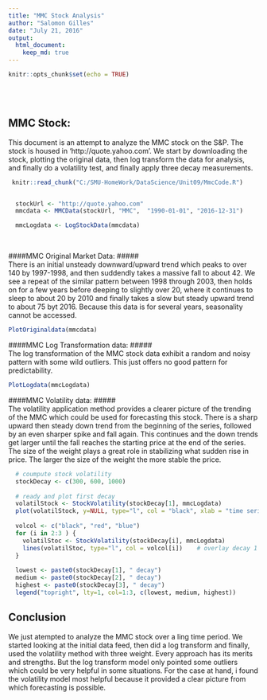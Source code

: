 ```yaml
---
title: "MMC Stock Analysis"
author: "Salomon Gilles"
date: "July 21, 2016"
output: 
  html_document:
    keep_md: true
---
```


```r
knitr::opts_chunk$set(echo = TRUE)
```

<br>
<br>

## MMC Stock:

This document is an attempt to analyze the MMC stock on the S&P. The stock is housed in 'http://quote.yahoo.com'. We start by downloading the stock, plotting the original data, then log transform the data for analysis, and finally do a volatility test, and finally apply three decay measurements.

<!--- change directory to point to where MmcCode.R is located--->
```r
 knitr::read_chunk("C:/SMU-HomeWork/DataScience/Unit09/MmcCode.R")
```

<!---initialize the function for invocation --->
```r
```

<!--Downloading MMC stock -->
``` r
  stockUrl <- "http://quote.yahoo.com"
  mmcdata <- MMCData(stockUrl, "MMC",  "1990-01-01", "2016-12-31")
```

```r
  mmcLogdata <- LogStockData(mmcdata)
```
<br>

####MMC Original Market Data: #####
<br>There is an initial unsteady downward/upward trend which peaks to over 140 by 1997-1998, and then suddendly takes a massive fall to about 42. We see a repeat of the similar pattern between 1998 through 2003, then holds on for a few years before deeping to slightly over 20, where it continues to sleep to about 20 by 2010 and finally takes a slow but steady upward trend to about 75 byt 2016. Because this data is for several years, seasonality cannot be accessed.
<!--- Plot of Original MMC data --->
```r
PlotOriginaldata(mmcdata)
```


####MMC Log Transformation data: #####
<br>The log transformation of the MMC stock data exhibit a random and noisy pattern with some wild outliers. This just offers no good pattern for predictability.

```r
PlotLogdata(mmcLogdata)
```

####MMC Volatility data: #####
<br>The volatility application method provides a clearer picture of the trending of the MMC which could be used for forecasting this stock. There is a sharp upward then steady down trend from the beginning of the series, followed by  an even sharper spike and fall again. This continues and the down trends get larger until the fall reaches the starting price at the end of the series. The size of the weight plays a great role in stabilizing what sudden rise in price. The larger the size of the weight the more stable the price.
``` r
  # coumpute stock volatility
  stockDecay <- c(300, 600, 1000)
  
  # ready and plot first decay
  volatilStock <- StockVolatility(stockDecay[1], mmcLogdata)
  plot(volatilStock, y=NULL, type="l", col = "black", xlab = "time series", ylab = "price", main = "MMC - Volatility application")    
  
  volcol <- c("black", "red", "blue")
  for (i in 2:3 ) {
    volatilStoc <- StockVolatility(stockDecay[i], mmcLogdata)
    lines(volatilStoc, type="l", col = volcol[i])    # overlay decay 1 
  }
  
  lowest <- paste0(stockDecay[1], " decay")
  medium <- paste0(stockDecay[2], " decay")
  highest <- paste0(stockDecay[3], " decay")  
  legend("topright", lty=1, col=1:3, c(lowest, medium, highest))
```


## Conclusion
We just atempted to analyze the MMC stock over a ling time period. We started looking at the initial data feed, then did a log transform and finally, used the volatility method with three weight. Every approach has its merits and strengths. But the log transform model only pointed some outliers which could be very helpful in some situations. For the case at hand, i found the volatility model most helpful because it provided a clear picture from which forecasting is possible.
